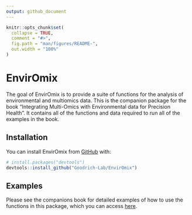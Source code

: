 ```yaml
---
output: github_document
---
```


<!-- README.md is generated from README.Rmd. Please edit that file -->

```r
knitr::opts_chunk$set(
  collapse = TRUE,
  comment = "#>",
  fig.path = "man/figures/README-",
  out.width = "100%"
)
```

# EnvirOmix

<!-- badges: start -->
<!-- badges: end -->

The goal of EnvirOmix is to provide a suite of functions for the analysis of environmental and multiomics data. This is the companion package for the book "Integrating Multi-Omics with Environmental data for Precision Health". It contains all of the functions and data required to run all of the examples in the book.

## Installation

You can install EnvirOmix from [GitHub](https://github.com/) with:

``` r
# install.packages("devtools")
devtools::install_github("Goodrich-Lab/EnvirOmix")
```

## Examples

Please see the companions book for detailed examples of how to use the functions in this package, which you can access [here](https://goodrich-lab.github.io/multiomics_book/).

